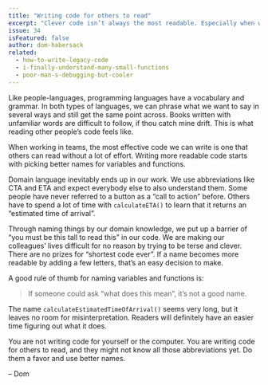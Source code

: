 ```yaml
---
title: "Writing code for others to read"
excerpt: "Clever code isn’t always the most readable. Especially when working in teams, readability has to come first."
issue: 34
isFeatured: false
author: dom-habersack
related:
  - how-to-write-legacy-code
  - i-finally-understand-many-small-functions
  - poor-man-s-debugging-but-cooler
---
```

Like people-languages, programming languages have a vocabulary and grammar. In both types of languages, we can phrase what we want to say in several ways and still get the same point across. Books written with unfamiliar words are difficult to follow, if thou catch mine drift. This is what reading other people’s code feels like.

When working in teams, the most effective code we can write is one that others can read without a lot of effort. Writing more readable code starts with picking better names for variables and functions.

Domain language inevitably ends up in our work. We use abbreviations like CTA and ETA and expect everybody else to also understand them. Some people have never referred to a button as a “call to action” before. Others have to spend a lot of time with `calculateETA()` to learn that it returns an “estimated time of arrival”.

Through naming things by our domain knowledge, we put up a barrier of “you must be this tall to read this” in our code. We are making our colleagues’ lives difficult for no reason by trying to be terse and clever. There are no prizes for “shortest code ever”. If a name becomes more readable by adding a few letters, that’s an easy decision to make.

A good rule of thumb for naming variables and functions is:

> If someone could ask “what does this mean”, it’s not a good name.

The name `calculateEstimatedTimeOfArrival()` seems very long, but it leaves no room for misinterpretation. Readers will definitely have an easier time figuring out what it does.

You are not writing code for yourself or the computer. You are writing code for others to read, and they might not know all those abbreviations yet. Do them a favor and use better names.

– Dom
